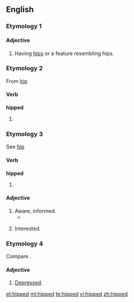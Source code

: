 ==English==

===Etymology 1===
{{suffix|hip|ed|gloss1=anatomy sense|lang=en}}
====Adjective====
{{en-adj}}

# Having [[hip]]s or a feature resembling hips.

===Etymology 2===
From [[hip#Verb|hip]] {{a|verb}}
====Verb====
'''hipped'''

# {{en-past of|hip}}

===Etymology 3===
See [[hip#Etymology 3|hip]] {{a|Etymology 3}}

====Verb====
'''hipped'''

# {{en-past of|hip}}

====Adjective====
{{en-adj}}

# Aware, informed.
#* {{quote-book|title=For the sake of argument: essays and minority reports|page=200|author={{w|Christopher Hitchens}}|year=1993|passage=If I admitted, though, to being a little '''hipped''' on the subject of Trotsky, I could sometimes gain an indulgent if flickering attention}}
# {{context|with ''on''|lang=en}} Interested.

===Etymology 4===
Compare {{term|hippish|lang=en}}.

====Adjective====
{{en-adj}}

# [[depressed|Depressed]].

[[et:hipped]]
[[ml:hipped]]
[[te:hipped]]
[[vi:hipped]]
[[zh:hipped]]